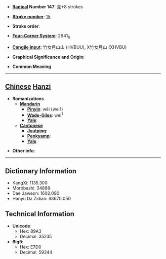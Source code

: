 * '''[[Wiktionary:Chinese radical index| Radical]] Number 147''': [[Wiktionary:Chinese radical index 見|見]]+8 strokes

* '''[[Wiktionary:Chinese total strokes index|Stroke number]]''': [[Wiktionary:Chinese total strokes index 15|15]]

* '''Stroke order''': 

* '''[[Wiktionary:Chinese four corner index|Four-Corner System]]''': 2641<sub>0</sub>

* '''[[Wiktionary:Chinese Cangjie index|Cangjie input]]''': 竹女月山山 (HVBUU), X竹女月山 (XHVBU)

* '''Graphical Significance and Origin''': 

* '''Common Meaning'''

----

== [[Chinese]] [[Hanzi]] ==

* '''Romanizations'''
** '''[[Mandarin]]'''
*** '''[[Pinyin]]''': wēi (wei1)
*** '''[[Wade-Giles]]''': wei<sup>1</sup>
*** '''[[Yale]]''': 
** '''[[Cantonese]]'''
*** '''[[Jyutping]]''':
*** '''[[Penkyamp]]''': 
*** '''[[Yale]]''': 

* '''Other info''': 

----

== Dictionary Information ==

* KangXi: 1135.300
* Morobashi: 34888
* Dae Jaweon: 1602.090
* Hanyu Da Zidian: 63670.050

== Technical Information ==

* '''Unicode''':
** Hex: 89A3
** Decimal: 35235
* '''Big5''':
** Hex: E7D0
** Decimal: 59344
